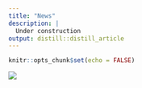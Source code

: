```yaml
---
title: "News"
description: |
  Under construction
output: distill::distill_article
---
```


```r
knitr::opts_chunk$set(echo = FALSE)
```
![](underconst.jpg)



